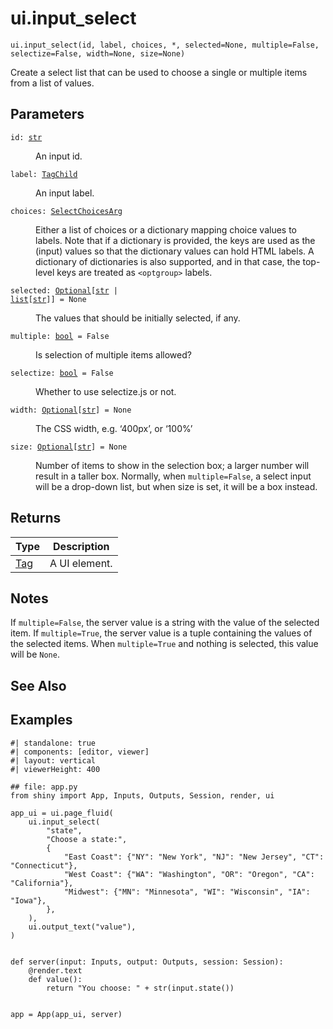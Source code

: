 # ui.input_select { #shiny.ui.input_select }

`ui.input_select(id, label, choices, *, selected=None, multiple=False, selectize=False, width=None, size=None)`

Create a select list that can be used to choose a single or multiple items from a
list of values.

## Parameters

<code><span class="parameter-name">id</span><span class="parameter-annotation-sep">:</span> <span class="parameter-annotation">[str](`str`)</span></code>

:   An input id.

<code><span class="parameter-name">label</span><span class="parameter-annotation-sep">:</span> <span class="parameter-annotation">[TagChild](`htmltools.TagChild`)</span></code>

:   An input label.

<code><span class="parameter-name">choices</span><span class="parameter-annotation-sep">:</span> <span class="parameter-annotation">[SelectChoicesArg](`shiny.ui._input_select.SelectChoicesArg`)</span></code>

:   Either a list of choices or a dictionary mapping choice values to labels. Note
    that if a dictionary is provided, the keys are used as the (input) values so
    that the dictionary values can hold HTML labels. A dictionary of dictionaries is
    also supported, and in that case, the top-level keys are treated as
    ``<optgroup>`` labels.

<code><span class="parameter-name">selected</span><span class="parameter-annotation-sep">:</span> <span class="parameter-annotation">[Optional](`typing.Optional`)\[[str](`str`) \| [list](`list`)\[[str](`str`)\]\]</span> <span class="parameter-default-sep">=</span> <span class="parameter-default">None</span></code>

:   The values that should be initially selected, if any.

<code><span class="parameter-name">multiple</span><span class="parameter-annotation-sep">:</span> <span class="parameter-annotation">[bool](`bool`)</span> <span class="parameter-default-sep">=</span> <span class="parameter-default">False</span></code>

:   Is selection of multiple items allowed?

<code><span class="parameter-name">selectize</span><span class="parameter-annotation-sep">:</span> <span class="parameter-annotation">[bool](`bool`)</span> <span class="parameter-default-sep">=</span> <span class="parameter-default">False</span></code>

:   Whether to use selectize.js or not.

<code><span class="parameter-name">width</span><span class="parameter-annotation-sep">:</span> <span class="parameter-annotation">[Optional](`typing.Optional`)\[[str](`str`)\]</span> <span class="parameter-default-sep">=</span> <span class="parameter-default">None</span></code>

:   The CSS width, e.g. '400px', or '100%'

<code><span class="parameter-name">size</span><span class="parameter-annotation-sep">:</span> <span class="parameter-annotation">[Optional](`typing.Optional`)\[[str](`str`)\]</span> <span class="parameter-default-sep">=</span> <span class="parameter-default">None</span></code>

:   Number of items to show in the selection box; a larger number will result in a
    taller box. Normally, when ``multiple=False``, a select input will be a
    drop-down list, but when size is set, it will be a box instead.

## Returns

| Type                   | Description   |
|------------------------|---------------|
| [Tag](`htmltools.Tag`) | A UI element. |

## Notes

::: {.callout-note title="Server value"}
If `multiple=False`, the server value is a string with the value of the selected item.
If `multiple=True`, the server value is a tuple containing the values of the
selected items. When ``multiple=True`` and nothing is selected, this value
will be ``None``.
:::



## See Also

[](:func:`~shiny.ui.input_selectize`)
[](:func:`~shiny.ui.update_select`)
[](:func:`~shiny.ui.input_radio_buttons`)
[](:func:`~shiny.ui.input_checkbox_group`)

## Examples

```shinylive-python
#| standalone: true
#| components: [editor, viewer]
#| layout: vertical
#| viewerHeight: 400

## file: app.py
from shiny import App, Inputs, Outputs, Session, render, ui

app_ui = ui.page_fluid(
    ui.input_select(
        "state",
        "Choose a state:",
        {
            "East Coast": {"NY": "New York", "NJ": "New Jersey", "CT": "Connecticut"},
            "West Coast": {"WA": "Washington", "OR": "Oregon", "CA": "California"},
            "Midwest": {"MN": "Minnesota", "WI": "Wisconsin", "IA": "Iowa"},
        },
    ),
    ui.output_text("value"),
)


def server(input: Inputs, output: Outputs, session: Session):
    @render.text
    def value():
        return "You choose: " + str(input.state())


app = App(app_ui, server)
```